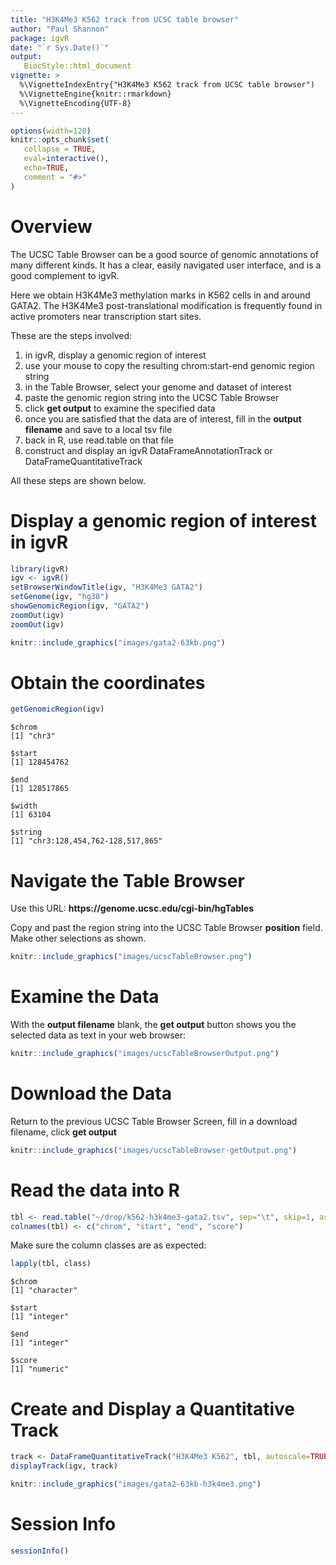 ```yaml
---
title: "H3K4Me3 K562 track from UCSC table browser"
author: "Paul Shannon"
package: igvR
date: "`r Sys.Date()`"
output:
   BiocStyle::html_document
vignette: >
  %\VignetteIndexEntry{"H3K4Me3 K562 track from UCSC table browser")
  %\VignetteEngine{knitr::rmarkdown}
  %\VignetteEncoding{UTF-8}
---
```


<style>
.main-container { width: 1000px; max-width:2800px;}
</style>


```r
options(width=120)
knitr::opts_chunk$set(
   collapse = TRUE,
   eval=interactive(),
   echo=TRUE,
   comment = "#>"
)
```


# Overview

The UCSC Table Browser can be a good source of genomic annotations of many different kinds.
It has a clear, easily navigated user interface, and is a good complement to igvR.

Here we obtain H3K4Me3 methylation marks in K562 cells in and around GATA2.  The H3K4Me3
post-translational modification is frequently found in active promoters near transcription
start sites.


These are the steps involved:

1. in igvR, display a genomic region of interest
2. use your mouse to copy the resulting  chrom:start-end genomic region string
3. in the Table Browser, select your genome and dataset of interest
4. paste the genomic region string into the UCSC Table Browser
5. click **get output** to examine the specified data
6. once you are satisfied that the data are of interest, fill in the **output filename** and save to a local tsv file
7. back in R, use read.table on that file
8. construct and display an igvR DataFrameAnnotationTrack or DataFrameQuantitativeTrack

All these steps are shown below.
 
# Display a genomic region of interest in igvR

```r
library(igvR)
igv <- igvR()
setBrowserWindowTitle(igv, "H3K4Me3 GATA2")
setGenome(igv, "hg38")
showGenomicRegion(igv, "GATA2")
zoomOut(igv)
zoomOut(igv)
```

```r
knitr::include_graphics("images/gata2-63kb.png")
```

# Obtain the coordinates

```r
getGenomicRegion(igv)
```

```
$chrom
[1] "chr3"

$start
[1] 128454762

$end
[1] 128517865

$width
[1] 63104

$string
[1] "chr3:128,454,762-128,517,865"
```

# Navigate the Table Browser

Use this URL:  **https://genome.ucsc.edu/cgi-bin/hgTables**

Copy and past the region string into the UCSC Table Browser **position** field.
Make other selections as shown.


```r
knitr::include_graphics("images/ucscTableBrowser.png")
```

# Examine the Data
With the **output filename** blank, the **get output** button shows you the selected data as text in your web browser:

```r
knitr::include_graphics("images/ucscTableBrowserOutput.png")
```

# Download the Data

Return to the previous UCSC Table Browser Screen, fill in a download filename, click **get output**

```r
knitr::include_graphics("images/ucscTableBrowser-getOutput.png")
```

# Read the data into R

```r
tbl <- read.table("~/drop/k562-h3k4me3-gata2.tsv", sep="\t", skip=1, as.is=TRUE, fill=TRUE)
colnames(tbl) <- c("chrom", "start", "end", "score")
```
Make sure the column classes are as expected:
```r
lapply(tbl, class)
```

```
$chrom
[1] "character"

$start
[1] "integer"

$end
[1] "integer"

$score
[1] "numeric"
```

# Create and Display a Quantitative Track

```r
track <- DataFrameQuantitativeTrack("H3K4Me3 K562", tbl, autoscale=TRUE, color="darkGreen")
displayTrack(igv, track)
```

```r
knitr::include_graphics("images/gata2-63kb-h3k4me3.png")
```


# Session Info

```r
sessionInfo()
```

